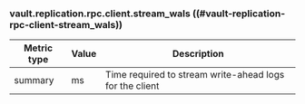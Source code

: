 ### vault.replication.rpc.client.stream_wals ((#vault-replication-rpc-client-stream_wals))

Metric type | Value | Description
----------- | ----- | -----------
summary     | ms    | Time required to stream write-ahead logs for the client